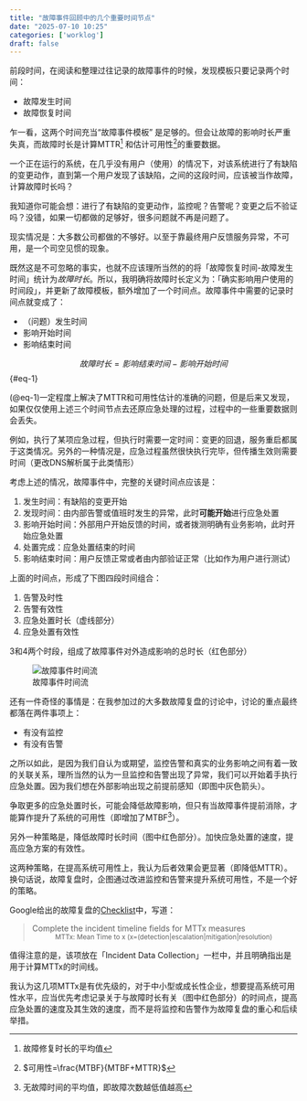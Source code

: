 ```yaml
---
title: "故障事件回顾中的几个重要时间节点"
date: "2025-07-10 10:25"
categories: ['worklog']
draft: false
---
```


前段时间，在阅读和整理过往记录的故障事件的时候，发现模板只要记录两个时间：

- 故障发生时间
- 故障恢复时间

乍一看，这两个时间充当“故障事件模板” 是足够的。但会让故障的影响时长严重失真，而故障时长是计算MTTR^[故障修复时长的平均值] 和估计可用性^[$可用性=\frac{MTBF}{MTBF+MTTR}$]的重要数据。

一个正在运行的系统，在几乎没有用户（使用）的情况下，对该系统进行了有缺陷的变更动作，直到第一个用户发现了该缺陷，之间的这段时间，应该被当作故障，计算故障时长吗？

我知道你可能会想：进行了有缺陷的变更动作，监控呢？告警呢？变更之后不验证吗？没错，如果一切都做的足够好，很多问题就不再是问题了。

现实情况是：大多数公司都做的不够好。以至于靠最终用户反馈服务异常，不可用，是一个司空见惯的现象。

既然这是不可忽略的事实，也就不应该理所当然的的将「故障恢复时间-故障发生时间」统计为*故障时长*。所以，我明确将故障时长定义为：「确实影响用户使用的时间段」，并更新了故障模板，额外增加了一个时间点。故障事件中需要的记录时间点就变成了：

- （问题）发生时间
- 影响开始时间
- 影响结束时间

$$ 故障时长 = 影响结束时间 - 影响开始时间 $$ {#eq-1} 

(@eq-1)一定程度上解决了MTTR和可用性估计的准确的问题，但是后来又发现，如果仅仅使用上述三个时间节点去还原应急处理的过程，过程中的一些重要数据则会丢失。

例如，执行了某项应急过程，但执行时需要一定时间：变更的回退，服务重启都属于这类情况。另外的一种情况是，应急过程虽然很快执行完毕，但传播生效则需要时间（更改DNS解析属于此类情形）

考虑上述的情况，故障事件中，完整的关键时间点应该是：

1. 发生时间：有缺陷的变更开始
1. 发现时间：由内部告警或值班时发生的异常，此时**可能开始**进行应急处置
1. 影响开始时间：外部用户开始反馈的时间，或者拨测明确有业务影响，此时开始应急处置
1. 处置完成：应急处置结束的时间
1. 影响结束时间：用户反馈正常或者由内部验证正常（比如作为用户进行测试）

上面的时间点，形成了下图四段时间组合：

1. 告警及时性
1. 告警有效性
1. 应急处置时长（虚线部分）
1. 应急处置有效性

3和4两个时段，组成了故障事件对外造成影响的总时长（红色部分）

![故障事件时间流](https://image.luozx.org/garden/2025/07/fb774f95d2a1e4f46ad85b604781cd68.png)

还有一件奇怪的事情是：在我参加过的大多数故障复盘的讨论中，讨论的重点最终都落在两件事项上：

- 有没有监控
- 有没有告警

之所以如此，是因为我们自认为或期望，监控告警和真实的业务影响之间有着一致的关联关系，理所当然的认为一旦监控和告警出现了异常，我们可以开始着手执行应急处置。因为我们想在外部影响出现之前提前感知（即图中灰色箭头）。

争取更多的应急处置时长，可能会降低故障影响，但只有当故障事件提前消除，才能算作提升了系统的可用性（即增加了MTBF^[无故障时间的平均值，即故障次数越低值越高]）。

另外一种策略是，降低故障时长时间（图中红色部分）。加快应急处置的速度，提高应急方案的有效性。

这两种策略，在提高系统可用性上，我认为后者效果会更显著（即降低MTTR）。换句话说，故障复盘时，企图通过改进监控和告警来提升系统可用性，不是一个好的策略。

Google给出的故障复盘的[Checklist](https://docs.google.com/document/d/1iaEgF0ICSmKKLG3_BT5VnK80gfOenhhmxVnnUcNSQBE/edit?tab=t.0)中，写道：

> Complete the incident timeline fields for MTTx measures
> ~  <small>MTTx: Mean Time to x (x=(detection|escalation|mitigation|resolution)</small>

值得注意的是，该项放在「Incident Data Collection」一栏中，并且明确指出是用于计算MTTx的时间线。

我认为这几项MTTx是有优先级的，对于中小型或成长性企业，想要提高系统可用性水平，应当优先考虑记录关于与故障时长有关（图中红色部分）的时间点，提高应急处置的速度及其生效的速度，而不是将监控和告警作为故障复盘的重心和后续举措。
